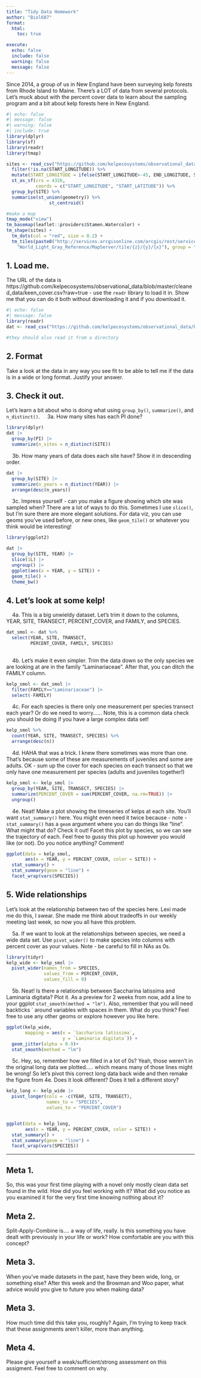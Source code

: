 ```yaml
---
title: "Tidy Data Homework"
author: "Biol607"
format: 
  html:
    toc: true

execute:
  echo: false
  include: false
  warning: false
  message: false
---
```


Since 2014, a group of us in New England have been surveying kelp forests from Rhode Island to Maine. There's a LOT of data from several protocols. Let's muck about with the percent cover data to learn about the sampling program and a bit about kelp forests here in New England.
```r
#| echo: false
#| message: false
#| warning: false
#| include: true
library(dplyr)
library(sf)
library(readr)
library(tmap)

sites <- read_csv("https://github.com/kelpecosystems/observational_data/raw/master/cleaned_data/keen_sites.csv") %>%
  filter(!is.na(START_LONGITUDE)) %>%
  mutate(START_LONGITUDE = ifelse(START_LONGITUDE>-45, END_LONGITUDE, START_LONGITUDE)) |>
  st_as_sf(crs = 4326, 
           coords = c("START_LONGITUDE", "START_LATITUDE")) %>%
  group_by(SITE) %>%
  summarise(st_union(geometry)) %>%
                st_centroid() 

#make a map
tmap_mode("view")
tm_basemap(leaflet::providers$Stamen.Watercolor) +
tm_shape(sites) +
  tm_dots(col = "red", size = 0.2) +
  tm_tiles(paste0("http://services.arcgisonline.com/arcgis/rest/services/Canvas/",
    "World_Light_Gray_Reference/MapServer/tile/{z}/{y}/{x}"), group = "Labels")
```

## 1. Load me.
The URL of the data is https://github.com/kelpecosystems/observational_data/blob/master/cleaned_data/keen_cover.csv?raw=true - use the `readr` library to load it in. Show me that you can do it both without downloading it and if you download it.

```r
#| echo: false
#| message: false
library(readr)
dat <- read_csv("https://github.com/kelpecosystems/observational_data/blob/master/cleaned_data/keen_cover.csv?raw=true")

#they should also read it from a directory
```

## 2. Format
Take a look at the data in any way you see fit to be able to tell me if the data is in a wide or long format. Justify your answer.

<!-- They should look at the data and note that there are multiple samples taken per transect of species with a cover measure for each species. This is long data - one measurement per species per transect, just like the Portal data -->

## 3. Check it out.

Let's learn a bit about who is doing what using `group_by()`, `summarize()`, and `n_distinct()`.
&nbsp; &nbsp; 3a. How many sites has each PI done?
```r
library(dplyr)
dat |>
  group_by(PI) |>
  summarize(n_sites = n_distinct(SITE))
```

&nbsp; &nbsp; 3b. How many years of data does each site have? Show it in descending order.

```r
dat |>
  group_by(SITE) |>
  summarize(n_years = n_distinct(YEAR)) |>
  arrange(desc(n_years))
```

&nbsp; &nbsp; 3c. Impress yourself - can you make a figure showing which site was sampled when? There are a lot of ways to do this. Sometimes I use `slice()`, but I'm sure there are more elegant solutions. For data viz, you can use geoms you've used before, or new ones, like `geom_tile()` or whatever you think would be interesting!

```r
library(ggplot2)

dat |>
  group_by(SITE, YEAR) |>
  slice(1L) |>
  ungroup() |>
  ggplot(aes(x = YEAR, y = SITE)) +
  geom_tile() +
  theme_bw()
```

## 4. Let's look at some kelp!

&nbsp; &nbsp; 4a. This is a big unwieldy dataset. Let's trim it down to the columns, YEAR, SITE, TRANSECT, PERCENT_COVER, and FAMILY, and SPECIES.

```r
dat_smol <- dat %>%
  select(YEAR, SITE, TRANSECT,
         PERCENT_COVER, FAMILY, SPECIES)
  
```

&nbsp; &nbsp; 4b. Let's make it even simpler. Trim the data down so the only species we are looking at are in the family "Laminariaceae". After that, you can ditch the FAMILY column.

```r
kelp_smol <- dat_smol |>
  filter(FAMILY=="Laminariaceae") |>
  select(-FAMILY)
```

&nbsp; &nbsp; 4c. For each species is there only one measurement per species  transect each year? Or do we need to worry...... Note, this is a common data check you should be doing if you have a large complex data set!

```r
kelp_smol %>%
  count(YEAR, SITE, TRANSECT, SPECIES) %>%
  arrange(desc(n))
```

&nbsp; &nbsp; 4d. HAHA that was a trick. I knew there sometimes was more than one. That's because some of these are measurements of juveniles and some are adults. OK - sum up the cover for each species on each transect so that we only have one measurement per species (adults and juveniles together!)

```r
kelp_smol <- kelp_smol |>
  group_by(YEAR, SITE, TRANSECT, SPECIES) |>
  summarize(PERCENT_COVER = sum(PERCENT_COVER, na.rm=TRUE)) |>
  ungroup()
```

&nbsp; &nbsp; 4e. Neat! Make a plot showing the timeseries of kelps at each site. You'll want `stat_summary()` here. You might even need it twice because - note - `stat_summary()` has a `geom` argument where you can do things like "line". What might that do? Check it out! Facet this plot by species, so we can see the trajectory of each. Feel free to gussy this plot up however you would like (or not). Do you notice anything? Comment!

```r
ggplot(data = kelp_smol,
       aes(x = YEAR, y = PERCENT_COVER, color = SITE)) +
  stat_summary() +
  stat_summary(geom = "line") +
  facet_wrap(vars(SPECIES))
```

## 5. Wide relationships
Let's look at the relationship between two of the species here. Lexi made me do this, I swear. She made me think about tradeoffs in our weekly meeting last week, so now you all have this problem.

&nbsp; &nbsp; 5a. If we want to look at the relationships between species, we need a wide data set. Use `pivot_wider()` to make species into columns with percent cover as your values. Note - be careful to fill in NAs as 0s.

```r
library(tidyr)
kelp_wide <- kelp_smol |>
  pivot_wider(names_from = SPECIES,
              values_from = PERCENT_COVER,
              values_fill = 0)
```

&nbsp; &nbsp; 5b. Neat! Is there a relationship between Saccharina latissima and Laminaria digitata? Plot it. As a preview for 2 weeks from now, add a line to your ggplot `stat_smooth(method = "lm")`. Also, remember that you will need backticks \` around variables with spaces in them. What do you think? Feel free to use any other geoms or explore however you like here.

```r
ggplot(kelp_wide,
       mapping = aes(x = `Saccharina latissima`,
                     y = `Laminaria digitata`)) +
  geom_jitter(alpha = 0.9)+
  stat_smooth(method = "lm")
```

&nbsp; &nbsp; 5c. Hey, so, remember how we filled in a lot of 0s? Yeah, those weren't in the original long data we plotted..... which means many of those lines might be wrong! So let's pivot this correct long data back wide and then remake the figure from 4e. Does it look different? Does it tell a different story?

```r
kelp_long <- kelp_wide |>
  pivot_longer(cols = -c(YEAR, SITE, TRANSECT),
               names_to = "SPECIES",
               values_to = "PERCENT_COVER")


ggplot(data = kelp_long,
       aes(x = YEAR, y = PERCENT_COVER, color = SITE)) +
  stat_summary() +
  stat_summary(geom = "line") +
  facet_wrap(vars(SPECIES))
```


----


## Meta 1. 
So, this was your first time playing with a novel only mostly clean data set found in the wild. How did you feel working with it? What did you notice as you examined it for the very first time knowing nothing about it?

## Meta 2. 
Split-Apply-Combine is.... a way of life, really. Is this something you have dealt with previously in your life or work? How comfortable are you with this concept?

## Meta 3.
When you've made datasets in the past, have they been wide, long, or something else? After this week and the Browman and Woo paper, what advice would you give to future you when making data?

## Meta 3. 
How much time did this take you, roughly? Again, I'm trying to keep track that these assignments aren't killer, more than anything.  

## Meta 4. 
Please give yourself a weak/sufficient/strong assessment on this assigment. Feel free to comment on why.


